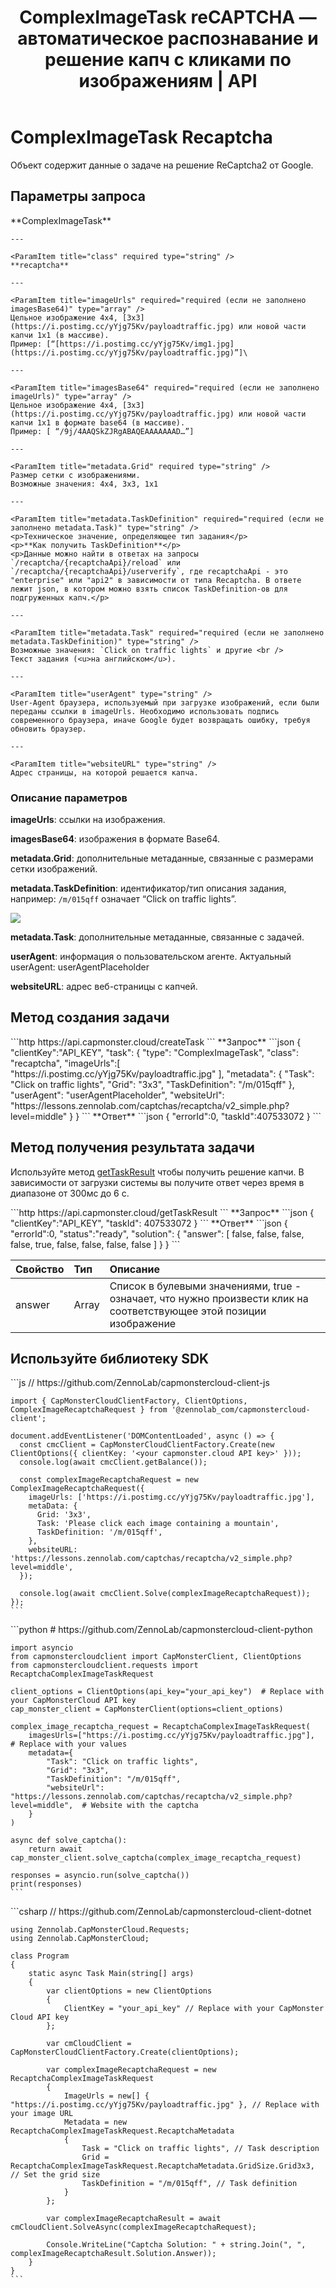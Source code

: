 ﻿---
sidebar_position: 8
sidebar_label: ComplexImageTask Recaptcha
title: "ComplexImageTask reCAPTCHA — автоматическое распознавание и решение капч с кликами по изображениям | API"
description: "ComplexImageTask reCAPTCHA — настройка автоматического распознавания и решения капч с кликами по изображениям через API Capmonster Cloud!"
---


# ComplexImageTask Recaptcha

<PriceBlockWrap>
  <PriceBlock title="reCAPTCHA 2 (3x3)" name="recaptcha3x3Image"/>
  <PriceBlock title="reCAPTCHA 2 (3x3)" name="recaptcha3x3DynamicImage"/>
  <PriceBlock title="reCAPTCHA 2 (4x4)" name="recaptcha4x4Image"/>
</PriceBlockWrap>

Объект содержит данные о задаче на решение ReCaptcha2 от Google.

## Параметры запроса
<TabItem value="proxyless" label="ComplexImageTask (без прокси)" default className="bordered-panel">
    <ParamItem title="type" required type="string" />
    **ComplexImageTask**

    ---

    <ParamItem title="class" required type="string" />
    **recaptcha**

    ---

    <ParamItem title="imageUrls" required="required (если не заполнено imagesBase64)" type="array" />
    Цельное изображение 4x4, [3x3](https://i.postimg.cc/yYjg75Kv/payloadtraffic.jpg) или новой части капчи 1x1 (в массиве).
    Пример: [“[https://i.postimg.cc/yYjg75Kv/img1.jpg](https://i.postimg.cc/yYjg75Kv/payloadtraffic.jpg)”]\

    ---

    <ParamItem title="imagesBase64" required="required (если не заполнено imageUrls)" type="array" />
    Цельное изображение 4x4, [3x3](https://i.postimg.cc/yYjg75Kv/payloadtraffic.jpg) или новой части капчи 1x1 в формате base64 (в массиве).
    Пример: [ “/9j/4AAQSkZJRgABAQEAAAAAAAD…”]

    ---

    <ParamItem title="metadata.Grid" required type="string" />
    Размер сетки с изображениями.
    Возможные значения: 4x4, 3x3, 1x1

    ---

    <ParamItem title="metadata.TaskDefinition" required="required (если не заполнено metadata.Task)" type="string" />    
	<p>Техническое значение, определяющее тип задания</p>
	<p>**Как получить TaskDefinition**</p>
	<p>Данные можно найти в ответах на запросы `/recaptcha/{recaptchaApi}/reload` или `/recaptcha/{recaptchaApi}/userverify`, где recaptchaApi - это "enterprise" или "api2" в зависимости от типа Recaptcha. В ответе лежит json, в котором можно взять список TaskDefinition-ов для подгруженных капч.</p>

    ---

    <ParamItem title="metadata.Task" required="required (если не заполнено metadata.TaskDefinition)" type="string" />
    Возможные значения: `Click on traffic lights` и другие <br />
    Текст задания (<u>на английском</u>).

    ---

    <ParamItem title="userAgent" type="string" />
    User-Agent браузера, используемый при загрузке изображений, если были переданы ссылки в imageUrls. Необходимо использовать подпись современного браузера, иначе Google будет возвращать ошибку, требуя обновить браузер.

    ---

    <ParamItem title="websiteURL" type="string" />
    Адрес страницы, на которой решается капча.
</TabItem>

### Описание параметров

**imageUrls**: ссылки на изображения.

**imagesBase64**: изображения в формате Base64.

**metadata.Grid**: дополнительные метаданные, связанные с размерами сетки изображений.

**metadata.TaskDefinition**: идентификатор/тип описания задания, например: `/m/015qff` означает “Click on traffic lights”. 

![](./images/recaptcha-click/taskdefinition.png)

**metadata.Task**: дополнительные метаданные, связанные с задачей.

**userAgent**: информация о пользовательском агенте. Актуальный userAgent: userAgentPlaceholder

**websiteURL**: адрес веб-страницы с капчей. 

## Метод создания задачи
<TabItem value="proxyless" label="ComplexImageTask (без прокси)" default className="method-panel">
	<MethodItem>
		```http
		https://api.capmonster.cloud/createTask
		```
	</MethodItem>
	<MethodDescription>
		**Запрос**
		```json
		{
		  "clientKey":"API_KEY",
		  "task": {
			"type": "ComplexImageTask",
			"class": "recaptcha",
			"imageUrls":[ "https://i.postimg.cc/yYjg75Kv/payloadtraffic.jpg" ],
			"metadata": {
			  "Task": "Click on traffic lights",
			  "Grid": "3x3",
			  "TaskDefinition": "/m/015qff"
			},
			"userAgent": "userAgentPlaceholder",
			"websiteUrl": "https://lessons.zennolab.com/captchas/recaptcha/v2_simple.php?level=middle"
		  }
		}
		```
		**Ответ**
		```json
		{
		  "errorId":0,
		  "taskId":407533072
		}
		```
	</MethodDescription>
</TabItem>


## Метод получения результата задачи
Используйте метод [getTaskResult](../api/methods/get-task-result.md) чтобы получить решение капчи. В зависимости от загрузки системы вы получите ответ через время в диапазоне от 300мс до 6 с.

<TabItem value="proxyless" label="ComplexImageTask (без прокси)" default className="method-panel-full">
	<MethodItem>
		```http
		https://api.capmonster.cloud/getTaskResult
		```
	</MethodItem>
	<MethodDescription>
		**Запрос**
		```json
		{
		  "clientKey":"API_KEY",
		  "taskId": 407533072
		}
		```
		**Ответ**
		```json
		{
		  "errorId":0,
		  "status":"ready",
		  "solution": {
			"answer": [ false, false, false, false, true, false, false, false, false ]
		  }
		}
		```
	</MethodDescription>
</TabItem>

<br />

|**Свойство**|**Тип**|**Описание**|
| :- | :- | :- |
|answer|Array|Список в булевыми значениями, true - означает, что нужно произвести клик на соответствующее этой позиции изображение|

## Используйте библиотеку SDK

<Tabs className="full-width-tabs filled-tabs request-tabs" groupId="captcha-type">
  <TabItem value="js" label="JavaScript" default className="method-panel">
    ```js
    // https://github.com/ZennoLab/capmonstercloud-client-js

    import { CapMonsterCloudClientFactory, ClientOptions, ComplexImageRecaptchaRequest } from '@zennolab_com/capmonstercloud-client';

    document.addEventListener('DOMContentLoaded', async () => {
      const cmcClient = CapMonsterCloudClientFactory.Create(new ClientOptions({ clientKey: '<your capmonster.cloud API key>' }));
      console.log(await cmcClient.getBalance());

      const complexImageRecaptchaRequest = new ComplexImageRecaptchaRequest({
        imageUrls: ['https://i.postimg.cc/yYjg75Kv/payloadtraffic.jpg'],
        metaData: {
          Grid: '3x3',
          Task: 'Please click each image containing a mountain',
          TaskDefinition: '/m/015qff',
        },
        websiteURL: 'https://lessons.zennolab.com/captchas/recaptcha/v2_simple.php?level=middle',
      });

      console.log(await cmcClient.Solve(complexImageRecaptchaRequest));
    });
    ```
	
  </TabItem>
  
  <TabItem value="python" label="Python" className="method-panel">
    ```python
    # https://github.com/ZennoLab/capmonstercloud-client-python

    import asyncio
    from capmonstercloudclient import CapMonsterClient, ClientOptions
    from capmonstercloudclient.requests import RecaptchaComplexImageTaskRequest

    client_options = ClientOptions(api_key="your_api_key")  # Replace with your CapMonsterCloud API key
    cap_monster_client = CapMonsterClient(options=client_options)

    complex_image_recaptcha_request = RecaptchaComplexImageTaskRequest(
        imagesUrls=["https://i.postimg.cc/yYjg75Kv/payloadtraffic.jpg"],  # Replace with your values
        metadata={
            "Task": "Click on traffic lights",
            "Grid": "3x3",
            "TaskDefinition": "/m/015qff",
            "websiteUrl": "https://lessons.zennolab.com/captchas/recaptcha/v2_simple.php?level=middle",  # Website with the captcha
        }
    )

    async def solve_captcha():
        return await cap_monster_client.solve_captcha(complex_image_recaptcha_request)

    responses = asyncio.run(solve_captcha())
    print(responses)
    ```
	
  </TabItem>
  
  <TabItem value="csharp" label="C#" className="method-panel">
    ```csharp
    // https://github.com/ZennoLab/capmonstercloud-client-dotnet

    using Zennolab.CapMonsterCloud.Requests;
    using Zennolab.CapMonsterCloud;

    class Program
    {
        static async Task Main(string[] args)
        {
            var clientOptions = new ClientOptions
            {
                ClientKey = "your_api_key" // Replace with your CapMonster Cloud API key
            };

            var cmCloudClient = CapMonsterCloudClientFactory.Create(clientOptions);

            var complexImageRecaptchaRequest = new RecaptchaComplexImageTaskRequest
            {
                ImageUrls = new[] { "https://i.postimg.cc/yYjg75Kv/payloadtraffic.jpg" }, // Replace with your image URL
                Metadata = new RecaptchaComplexImageTaskRequest.RecaptchaMetadata
                {
                    Task = "Click on traffic lights", // Task description
                    Grid = RecaptchaComplexImageTaskRequest.RecaptchaMetadata.GridSize.Grid3x3, // Set the grid size
                    TaskDefinition = "/m/015qff", // Task definition
                }
            };

            var complexImageRecaptchaResult = await cmCloudClient.SolveAsync(complexImageRecaptchaRequest);

            Console.WriteLine("Captcha Solution: " + string.Join(", ", complexImageRecaptchaResult.Solution.Answer));
        }
    }
    ```
	
  </TabItem>
</Tabs>
